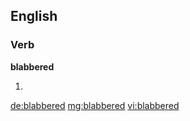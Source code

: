==English==

===Verb===
'''blabbered'''

# {{past of|blabber}}

[[de:blabbered]]
[[mg:blabbered]]
[[vi:blabbered]]